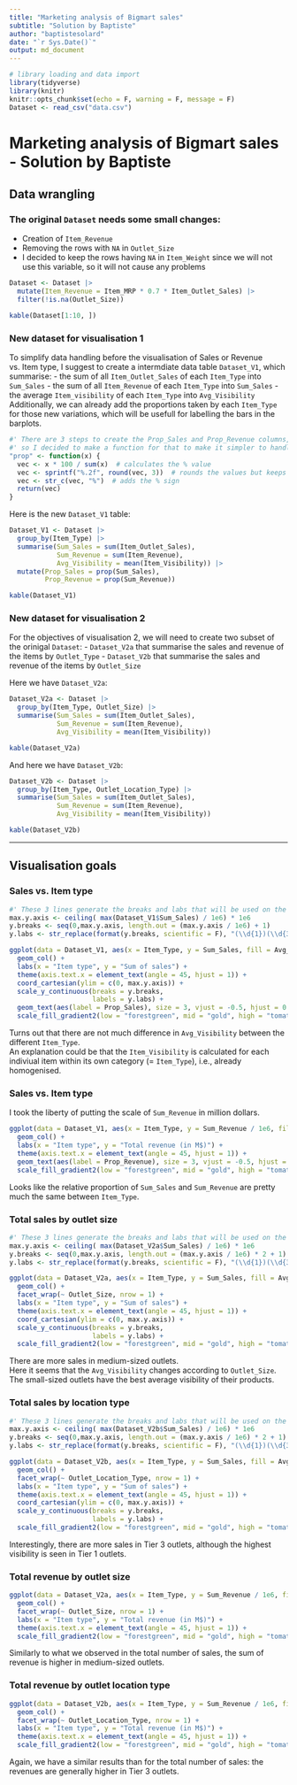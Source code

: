 ```yaml
---
title: "Marketing analysis of Bigmart sales"
subtitle: "Solution by Baptiste"
author: "baptistesolard"
date: "`r Sys.Date()`"
output: md_document
---
```


```r
# library loading and data import
library(tidyverse)
library(knitr)
knitr::opts_chunk$set(echo = F, warning = F, message = F)
Dataset <- read_csv("data.csv")
```

# Marketing analysis of Bigmart sales - Solution by Baptiste

## Data wrangling

### The original `Dataset` needs some small changes:

- Creation of `Item_Revenue`
- Removing the rows with `NA` in `Outlet_Size`
- I decided to keep the rows having `NA` in `Item_Weight` since we will not use this variable, so it will not cause any problems
```r
Dataset <- Dataset |>
  mutate(Item_Revenue = Item_MRP * 0.7 * Item_Outlet_Sales) |>
  filter(!is.na(Outlet_Size))

kable(Dataset[1:10, ])
```

### New dataset for visualisation 1

To simplify data handling before the visualisation of Sales or Revenue vs. Item type, I suggest to create a intermdiate data table `Dataset_V1`, which summarise:
- the sum of all `Item_Outlet_Sales` of each `Item_Type` into `Sum_Sales`
- the sum of all `Item_Revenue` of each `Item_Type` into `Sum_Sales`
- the average `Item_visibility` of each `Item_Type` into `Avg_Visibility`  
Additionally, we can already add the proportions taken by each `Item_Type` for those new variations, which will be usefull for labelling the bars in the barplots.
```r
#' There are 3 steps to create the Prop_Sales and Prop_Revenue columns, 
#' so I decided to make a function for that to make it simpler to handle;
"prop" <- function(x) {
  vec <- x * 100 / sum(x)  # calculates the % value
  vec <- sprintf("%.2f", round(vec, 3))  # rounds the values but keeps the 0 when needed (return a str)
  vec <- str_c(vec, "%")  # adds the % sign
  return(vec)
}
```
Here is the new `Dataset_V1` table:
```r
Dataset_V1 <- Dataset |>
  group_by(Item_Type) |>
  summarise(Sum_Sales = sum(Item_Outlet_Sales), 
            Sum_Revenue = sum(Item_Revenue),
            Avg_Visibility = mean(Item_Visibility)) |>
  mutate(Prop_Sales = prop(Sum_Sales),
         Prop_Revenue = prop(Sum_Revenue))

kable(Dataset_V1)
```

### New dataset for visualisation 2

For the objectives of visualisation 2, we will need to create two subset of the orinigal `Dataset`:
- `Dataset_V2a` that summarise the sales and revenue of the items by `Outlet_Type`
 - `Dataset_V2b` that summarise the sales and revenue of the items by `Outlet_Size`

Here we have `Dataset_V2a`:
```r
Dataset_V2a <- Dataset |>
  group_by(Item_Type, Outlet_Size) |>
  summarise(Sum_Sales = sum(Item_Outlet_Sales), 
            Sum_Revenue = sum(Item_Revenue),
            Avg_Visibility = mean(Item_Visibility))

kable(Dataset_V2a)
```

And here we have `Dataset_V2b`:
```r
Dataset_V2b <- Dataset |>
  group_by(Item_Type, Outlet_Location_Type) |>
  summarise(Sum_Sales = sum(Item_Outlet_Sales), 
            Sum_Revenue = sum(Item_Revenue),
            Avg_Visibility = mean(Item_Visibility))

kable(Dataset_V2b)
```

---

## Visualisation goals

### Sales vs. Item type

```r
#' These 3 lines generate the breaks and labs that will be used on the y axis
max.y.axis <- ceiling( max(Dataset_V1$Sum_Sales) / 1e6) * 1e6
y.breaks <- seq(0,max.y.axis, length.out = (max.y.axis / 1e6) + 1)
y.labs <- str_replace(format(y.breaks, scientific = F), "(\\d{1})(\\d{3})(\\d{3})", "\\1,\\2,\\3")

ggplot(data = Dataset_V1, aes(x = Item_Type, y = Sum_Sales, fill = Avg_Visibility)) +
  geom_col() +
  labs(x = "Item type", y = "Sum of sales") +
  theme(axis.text.x = element_text(angle = 45, hjust = 1)) +
  coord_cartesian(ylim = c(0, max.y.axis)) +
  scale_y_continuous(breaks = y.breaks,
                     labels = y.labs) +
  geom_text(aes(label = Prop_Sales), size = 3, vjust = -0.5, hjust = 0.5) +
  scale_fill_gradient2(low = "forestgreen", mid = "gold", high = "tomato", midpoint = mean(Dataset_V1$Avg_Visibility))
```

Turns out that there are not much difference in `Avg_Visibility` between the different `Item_Type`.  
An explanation could be that the `Item_Visibility` is calculated for each indiviual item within its own category (= `Item_Type`), i.e., already homogenised.


### Sales vs. Item type

I took the liberty of putting the scale of `Sum_Revenue` in million dollars.  
```r
ggplot(data = Dataset_V1, aes(x = Item_Type, y = Sum_Revenue / 1e6, fill = Avg_Visibility)) +
  geom_col() +
  labs(x = "Item type", y = "Total revenue (in M$)") +
  theme(axis.text.x = element_text(angle = 45, hjust = 1)) +
  geom_text(aes(label = Prop_Revenue), size = 3, vjust = -0.5, hjust = 0.5) +
  scale_fill_gradient2(low = "forestgreen", mid = "gold", high = "tomato", midpoint = mean(Dataset_V1$Avg_Visibility))
```

Looks like the relative proportion of `Sum_Sales` and `Sum_Revenue` are pretty much the same between `Item_Type`.

### Total sales by outlet size

```r
#' These 3 lines generate the breaks and labs that will be used on the y axis
max.y.axis <- ceiling( max(Dataset_V2a$Sum_Sales) / 1e6) * 1e6
y.breaks <- seq(0,max.y.axis, length.out = (max.y.axis / 1e6) * 2 + 1)
y.labs <- str_replace(format(y.breaks, scientific = F), "(\\d{1})(\\d{3})(\\d{3})", "\\1,\\2,\\3")

ggplot(data = Dataset_V2a, aes(x = Item_Type, y = Sum_Sales, fill = Avg_Visibility)) +
  geom_col() +
  facet_wrap(~ Outlet_Size, nrow = 1) +
  labs(x = "Item type", y = "Sum of sales") +
  theme(axis.text.x = element_text(angle = 45, hjust = 1)) +
  coord_cartesian(ylim = c(0, max.y.axis)) +
  scale_y_continuous(breaks = y.breaks,
                     labels = y.labs) +
  scale_fill_gradient2(low = "forestgreen", mid = "gold", high = "tomato", midpoint = mean(Dataset_V2a$Avg_Visibility))
```

There are more sales in medium-sized outlets.  
Here it seems that the `Avg_Visibility` changes according to `Outlet_Size`. The small-sized outlets have the best average visibility of their products.

### Total sales by location type

```r
#' These 3 lines generate the breaks and labs that will be used on the y axis
max.y.axis <- ceiling( max(Dataset_V2b$Sum_Sales) / 1e6) * 1e6
y.breaks <- seq(0,max.y.axis, length.out = (max.y.axis / 1e6) * 2 + 1)
y.labs <- str_replace(format(y.breaks, scientific = F), "(\\d{1})(\\d{3})(\\d{3})", "\\1,\\2,\\3")

ggplot(data = Dataset_V2b, aes(x = Item_Type, y = Sum_Sales, fill = Avg_Visibility)) +
  geom_col() +
  facet_wrap(~ Outlet_Location_Type, nrow = 1) +
  labs(x = "Item type", y = "Sum of sales") +
  theme(axis.text.x = element_text(angle = 45, hjust = 1)) +
  coord_cartesian(ylim = c(0, max.y.axis)) +
  scale_y_continuous(breaks = y.breaks,
                     labels = y.labs) +
  scale_fill_gradient2(low = "forestgreen", mid = "gold", high = "tomato", midpoint = mean(Dataset_V2a$Avg_Visibility))
```

Interestingly, there are more sales in Tier 3 outlets, although the highest visibility is seen in Tier 1 outlets.

### Total revenue by outlet size

```r
ggplot(data = Dataset_V2a, aes(x = Item_Type, y = Sum_Revenue / 1e6, fill = Avg_Visibility)) +
  geom_col() +
  facet_wrap(~ Outlet_Size, nrow = 1) +
  labs(x = "Item type", y = "Total revenue (in M$)") +
  theme(axis.text.x = element_text(angle = 45, hjust = 1)) +
  scale_fill_gradient2(low = "forestgreen", mid = "gold", high = "tomato", midpoint = mean(Dataset_V1$Avg_Visibility))
```

Similarly to what we observed in the total number of sales, the sum of revenue is higher in medium-sized outlets.

### Total revenue by outlet location type

```r
ggplot(data = Dataset_V2b, aes(x = Item_Type, y = Sum_Revenue / 1e6, fill = Avg_Visibility)) +
  geom_col() +
  facet_wrap(~ Outlet_Location_Type, nrow = 1) +
  labs(x = "Item type", y = "Total revenue (in M$)") +
  theme(axis.text.x = element_text(angle = 45, hjust = 1)) +
  scale_fill_gradient2(low = "forestgreen", mid = "gold", high = "tomato", midpoint = mean(Dataset_V1$Avg_Visibility))
```

Again, we have a similar results than for the total number of sales: the revenues are generally higher in Tier 3 outlets.

